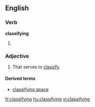 ==English==

===Verb===
'''classifying'''

# {{present participle of|[[classify]]}}

===Adjective===
{{en-adj}}

# That serves to [[classify]]

====Derived terms====
*[[classifying space]]

[[fr:classifying]]
[[hu:classifying]]
[[vi:classifying]]